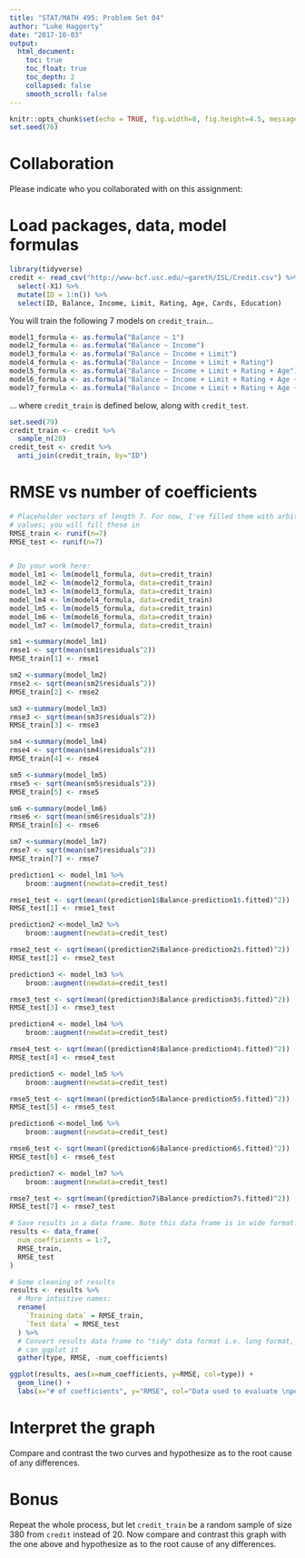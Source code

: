 ```yaml
---
title: "STAT/MATH 495: Problem Set 04"
author: "Luke Haggerty"
date: "2017-10-03"
output:
  html_document:
    toc: true
    toc_float: true
    toc_depth: 2
    collapsed: false
    smooth_scroll: false
---
```


```r
knitr::opts_chunk$set(echo = TRUE, fig.width=8, fig.height=4.5, message=FALSE)
set.seed(76)
```

# Collaboration

Please indicate who you collaborated with on this assignment:


# Load packages, data, model formulas

```r
library(tidyverse)
credit <- read_csv("http://www-bcf.usc.edu/~gareth/ISL/Credit.csv") %>%
  select(-X1) %>%
  mutate(ID = 1:n()) %>% 
  select(ID, Balance, Income, Limit, Rating, Age, Cards, Education)
```

You will train the following 7 models on `credit_train`...

```r
model1_formula <- as.formula("Balance ~ 1")
model2_formula <- as.formula("Balance ~ Income")
model3_formula <- as.formula("Balance ~ Income + Limit")
model4_formula <- as.formula("Balance ~ Income + Limit + Rating")
model5_formula <- as.formula("Balance ~ Income + Limit + Rating + Age")
model6_formula <- as.formula("Balance ~ Income + Limit + Rating + Age + Cards")
model7_formula <- as.formula("Balance ~ Income + Limit + Rating + Age + Cards + Education")
```

... where `credit_train` is defined below, along with `credit_test`.

```r
set.seed(79)
credit_train <- credit %>% 
  sample_n(20)
credit_test <- credit %>% 
  anti_join(credit_train, by="ID")
```


# RMSE vs number of coefficients

```r
# Placeholder vectors of length 7. For now, I've filled them with arbitrary 
# values; you will fill these in
RMSE_train <- runif(n=7)
RMSE_test <- runif(n=7)


# Do your work here:
model_lm1 <- lm(model1_formula, data=credit_train)
model_lm2 <- lm(model2_formula, data=credit_train)
model_lm3 <- lm(model3_formula, data=credit_train)
model_lm4 <- lm(model4_formula, data=credit_train)
model_lm5 <- lm(model5_formula, data=credit_train)
model_lm6 <- lm(model6_formula, data=credit_train)
model_lm7 <- lm(model7_formula, data=credit_train)

sm1 <-summary(model_lm1)
rmse1 <- sqrt(mean(sm1$residuals^2))
RMSE_train[1] <- rmse1

sm2 <-summary(model_lm2)
rmse2 <- sqrt(mean(sm2$residuals^2))
RMSE_train[2] <- rmse2

sm3 <-summary(model_lm3)
rmse3 <- sqrt(mean(sm3$residuals^2))
RMSE_train[3] <- rmse3

sm4 <-summary(model_lm4)
rmse4 <- sqrt(mean(sm4$residuals^2))
RMSE_train[4] <- rmse4

sm5 <-summary(model_lm5)
rmse5 <- sqrt(mean(sm5$residuals^2))
RMSE_train[5] <- rmse5

sm6 <-summary(model_lm6)
rmse6 <- sqrt(mean(sm6$residuals^2))
RMSE_train[6] <- rmse6

sm7 <-summary(model_lm7)
rmse7 <- sqrt(mean(sm7$residuals^2))
RMSE_train[7] <- rmse7

prediction1 <- model_lm1 %>% 
    broom::augment(newdata=credit_test) 

rmse1_test <- sqrt(mean((prediction1$Balance-prediction1$.fitted)^2))
RMSE_test[1] <- rmse1_test

prediction2 <-model_lm2 %>% 
    broom::augment(newdata=credit_test) 

rmse2_test <- sqrt(mean((prediction2$Balance-prediction2$.fitted)^2))
RMSE_test[2] <- rmse2_test

prediction3 <- model_lm3 %>% 
    broom::augment(newdata=credit_test)

rmse3_test <- sqrt(mean((prediction3$Balance-prediction3$.fitted)^2))
RMSE_test[3] <- rmse3_test

prediction4 <- model_lm4 %>% 
    broom::augment(newdata=credit_test)

rmse4_test <- sqrt(mean((prediction4$Balance-prediction4$.fitted)^2))
RMSE_test[4] <- rmse4_test

prediction5 <- model_lm5 %>% 
    broom::augment(newdata=credit_test)

rmse5_test <- sqrt(mean((prediction5$Balance-prediction5$.fitted)^2))
RMSE_test[5] <- rmse5_test

prediction6 <-model_lm6 %>% 
    broom::augment(newdata=credit_test)

rmse6_test <- sqrt(mean((prediction6$Balance-prediction6$.fitted)^2))
RMSE_test[6] <- rmse6_test

prediction7 <- model_lm7 %>% 
    broom::augment(newdata=credit_test)

rmse7_test <- sqrt(mean((prediction7$Balance-prediction7$.fitted)^2))
RMSE_test[7] <- rmse7_test

# Save results in a data frame. Note this data frame is in wide format.
results <- data_frame(
  num_coefficients = 1:7,
  RMSE_train,
  RMSE_test
) 

# Some cleaning of results
results <- results %>% 
  # More intuitive names:
  rename(
    `Training data` = RMSE_train,
    `Test data` = RMSE_test
  ) %>% 
  # Convert results data frame to "tidy" data format i.e. long format, so that we
  # can ggplot it
  gather(type, RMSE, -num_coefficients)

ggplot(results, aes(x=num_coefficients, y=RMSE, col=type)) +
  geom_line() + 
  labs(x="# of coefficients", y="RMSE", col="Data used to evaluate \nperformance of fitted model")
```


# Interpret the graph

Compare and contrast the two curves and hypothesize as to the root cause of any differences.



# Bonus

Repeat the whole process, but let `credit_train` be a random sample of size 380
from `credit` instead of 20. Now compare and contrast this graph with the
one above and hypothesize as to the root cause of any differences.

```r

```

